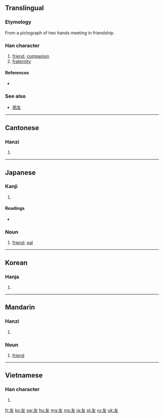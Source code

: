 ==Translingual==

===Etymology===
From a pictograph of two hands meeting in friendship.

===Han character===
{{Han char|rn=29|rad=又|as=02|sn=4|four=4004<sub>7</sub>|canj=大水 (KE)|ids=⿱一丿[[又]]}}

# [[friend]], [[companion]]
# [[fraternity]]

====References====
* {{Han ref|kx=0165.060|dkj=03119|dj=0374.180|hdz=10391.010|uh=53CB|ud=21451|bh=A4CD|bd=42189}}

===See also===
* [[朋友]]

----

==Cantonese==

===Hanzi===
{{yue-hanzi|jyut=|y=yau5}}

# {{defn|Cantonese|sort=又02}}

----

==Japanese==

===Kanji===
{{ja-kanji|grade=2|rs=又02}}

# {{defn|Japanese}}

====Readings====
* {{ja-readings|on=[[ゆう]] (yū)|kun=[[とも]] (tomo)}}

===Noun===
{{ja-noun|k|hira=とも|rom=tomo}}

# [[friend]]; [[pal]]

----

==Korean==

===Hanja===
{{ko-hanja|hangeul=우|eumhun=벗|rv=u|mr=u}}

# {{defn|Korean|sort=又02}}

----

==Mandarin==

===Hanzi===
{{cmn-hanzi|pin=[[yǒu]] ([[you3]])|wg=yu<sup>3</sup>}}

# {{defn|Mandarin|sort=又02}}

===Noun===
{{infl|cmn|noun|sc=Hani}}{{attention|zh|needs inflection template}}

# [[friend]]

----

==Vietnamese==

===Han character===
{{vi-hantu|[[hữu]]|rs=又02}}

# {{defn|Vietnamese}}

[[fr:友]]
[[ko:友]]
[[sw:友]]
[[hu:友]]
[[mg:友]]
[[ms:友]]
[[ja:友]]
[[pl:友]]
[[ru:友]]
[[uk:友]]